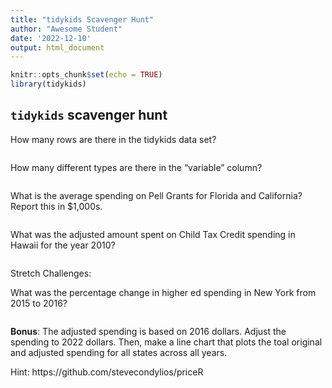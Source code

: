 ```yaml
---
title: "tidykids Scavenger Hunt"
author: "Awesome Student"
date: '2022-12-10'
output: html_document
---
```


```r
knitr::opts_chunk$set(echo = TRUE)
library(tidykids)

```

## `tidykids` scavenger hunt

How many rows are there in the tidykids data set?

```r

```

How many different types are there in the "variable" column?

```r

```


What is the average spending on Pell Grants for Florida and California? Report this in $1,000s.

```r

```


What was the adjusted amount spent on Child Tax Credit spending in Hawaii for the year 2010?

```r

```



Stretch Challenges:

What was the percentage change in higher ed spending in New York from 2015 to 2016?


```r

```


**Bonus**: The adjusted spending is based on 2016 dollars. Adjust the spending to 2022 dollars. Then, make a line chart that plots the toal original and adjusted spending for all states across all years.

Hint: https://github.com/stevecondylios/priceR 